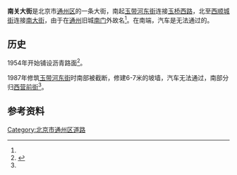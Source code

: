 {{coord|39.90039556489839|N|116.66313220888007|E|type:landmark|display=title}}
{{Infobox China Road
|路牌类型 = Beijing
|中文道路名称 = 南关大街
|道路名称拼音 = NANGUAN DAJIE
|道路方向 = NS
|图片=
|图片说明=
|道路属性 = 
|道路总长度 =
|规划总长度 =
|已通车长度 =
|车速限制 = 
|行车线数量 = 
|所在地区 = [[北京市|北京市]][[通州区_(北京市)|通州区]]
|起点 = [[玉带河东街|玉带河东街]]
|终点 = [[西顺城街|西顺城街]]
|道路命名日期=
|命名缘由 = 在[[通州南门|南门]]外
|道路旧名=
|道路动工日期=
|通车日期=
|相连路段 = 
|路段主要建筑 =
}}

'''南关大街'''是北京市[[通州区_(北京市)|通州区]]的一条大街，南起[[玉带河东街|玉带河东街]]连接[[玉桥西路|玉桥西路]]，北至[[西顺城街|西顺城街]]连接[[南大街_(北京市通州区)|南大街]]，由于在[[通州_(北京)|通州]]旧城[[通州南门|南门]]外故名<ref name="北京市通县地名志" />。在南端，汽车是无法通过的。

==历史==
1954年开始铺设沥青路面<ref name="北京市通县地名志">{{cite book |author1=通县地名志编辑委员会 |editor=通县地名志编辑委员会 |title=北京市通县地名志 |date=1992-09 |publisher=北京出版社 |location=北京 |isbn=7-200-01818-X |page=36}}</ref>。

1987年修筑[[玉带河东街|玉带河东街]]时南部被截断，修建6-7米的坡墙，汽车无法通过，南部分归[[西营前街|西营前街]]<ref name="北京市通县地名志" />。

{{通州城池圖}}

==参考资料==

<references />

[[Category:北京市通州区道路|Category:北京市通州区道路]]